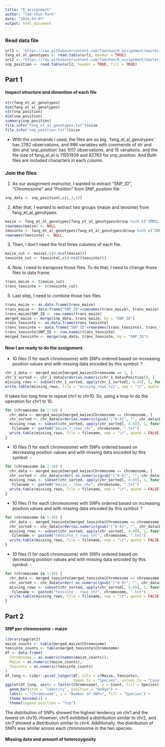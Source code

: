 ```yaml
---
title: "R_assignment"
author: "Tae-Chun Park"
date: "2024-03-07"
output: html_document
---
```


### Read data file
```r
url1 <- "https://raw.githubusercontent.com/Taechun/R_assignment/master/fang_et_al_genotypes.txt"
fang_et_al_genotypes <- read.table(url1, header = TRUE)
url2 <- "https://raw.githubusercontent.com/Taechun/R_assignment/master/snp_position.txt"
snp_position <- read.table(url2, header = TRUE, fill = TRUE)
```

## Part 1
#### Inspect structure and dimention of each file
```r
str(fang_et_al_genotypes)
dim(fang_et_al_genotypes)
str(snp_position)
dim(snp_position)
summary(snp_position)
file.info("fang_et_al_genotypes.txt")$size
file.info("snp_position.txt")$size
```
* With the commands I used, the files are so big. 'fang_el_al_genotypes' has 2782 observations, and 986 variables with commends of str and dim and 'snp_position' has 1017 observations, and 15 variations. and the file size of fang_el_al is 11051939 and 82763 for snp_position. And Both files are included characters in each column.

### Join the files

1. As our assignment instructor, I wanted to extract "SNP_ID", "Chromosome" and "Position" from SNP_position file
```r
snp_data <- snp_position[,c(1,3,4)]
```

2. After that, I wanted to extract two groups (maize and teosinte) from fang_et_al_genotypes.
```r
maize <- fang_et_al_genotypes[fang_et_al_genotypes$Group %in% c("ZMMIL", "ZMMLR", "ZMMMR"),]
rownames(maize) <- NULL
teosinte <- fang_et_al_genotypes[fang_et_al_genotypes$Group %in% c("ZMPBA", "ZMPIL", "ZMPJA"),]
rownames(teosinte) <- NULL
```

3. Then, I don't need the first three columns of each file.
```r
maize_cut <- maize[,c(4:ncol(maize))]
teosinte_cut <- teosinte[,c(4:ncol(teosinte))]
```

4. Now, I need to transpose those files. To do that, I need to change those files to data frame.
```r
trans_maize <- t(maize_cut)
trans_teosinte <- t(teosinte_cut)
```

5. Last step, I need to combine those two files
```r
trans_maize <- as.data.frame(trans_maize)
trans_maize <- data.frame("SNP_ID"=rownames(trans_maize), trans_maize)
trans_maize$SNP_ID <- row.names(trans_maize)
merged_maize <- merge(snp_data, trans_maize, by = "SNP_ID")
trans_teosinte <- as.data.frame(trans_teosinte)
trans_teosinte <- data.frame("SNP_ID"=rownames(trans_teosinte), trans_teosinte)
trans_teosinte$SNP_ID <- row.names(trans_teosinte)
merged_teosinte <- merge(snp_data, trans_teosinte, by = "SNP_ID")
```

#### Now I am ready to do the assignment.
- 10 files (1 for each chromosome) with SNPs ordered based on increasing position values and with
missing data encoded by this symbol: ?
```r
chr_1_data <- merged_maize[merged_maize$Chromosome == 1, ]
chr_1_sorted <- chr_1_data[order(as.numeric(chr_1_data$Position)), ]
missing_rows <- subset(chr_1_sorted, apply(chr_1_sorted[, 4:49], 1, function(x) any(x == "?/?")))
write.table(missing_rows, file = "missing_rows.txt", sep = "\t", quote = FALSE, row.names = TRUE)
```

It takes too long time to repeat chr1 to chr10. So, using a loop to do the operation for chr1 to 10.
```r
for (chromosome in 1:10) {
  chr_data <- merged_maize[merged_maize$Chromosome == chromosome, ]
  chr_sorted <- chr_data[order(as.numeric(gsub("[^0-9]", "", chr_data$Position))), ]
  missing_rows <- subset(chr_sorted, apply(chr_sorted[, 4:49], 1, function(x) any(x == "?/?")))
   filename <- paste0("maize_?_rows_chr", chromosome, ".txt")
  write.table(missing_rows, file = filename, sep = "\t", quote = FALSE, row.names = TRUE)
}
```

- 10 files (1 for each chromosome) with SNPs ordered based on decreasing position values and with
missing data encoded by this symbol: -
```r
for (chromosome in 1:10) {
  chr_data <- merged_maize[merged_maize$Chromosome == chromosome, ]
  chr_sorted <- chr_data[order(-as.numeric(gsub("[^0-9]", "", chr_data$Position))), ]
  missing_rows <- subset(chr_sorted, apply(chr_sorted[, 4:49], 1, function(x) any(x == "-")))
   filename <- paste0("maize_-_rows_chr", chromosome, ".txt")
  write.table(missing_rows, file = filename, sep = "\t", quote = FALSE, row.names = TRUE)
}
```

- 10 files (1 for each chromosome) with SNPs ordered based on increasing position values and with
missing data encoded by this symbol: ?
```r
for (chromosome in 1:10) {
  chr_data <- merged_teosinte[merged_teosinte$Chromosome == chromosome, ]
  chr_sorted <- chr_data[order(as.numeric(gsub("[^0-9]", "", chr_data$Position))), ]
  missing_rows <- subset(chr_sorted, apply(chr_sorted[, 4:49], 1, function(x) any(x == "?/?")))
   filename <- paste0("teosinte_?_rows_chr", chromosome, ".txt")
  write.table(missing_rows, file = filename, sep = "\t", quote = FALSE, row.names = TRUE)
}
```

- 10 files (1 for each chromosome) with SNPs ordered based on decreasing position values and with
missing data encoded by this symbol: -
```r
for (chromosome in 1:10) {
  chr_data <- merged_teosinte[merged_teosinte$Chromosome == chromosome, ]
  chr_sorted <- chr_data[order(-as.numeric(gsub("[^0-9]", "", chr_data$Position))), ]
  missing_rows <- subset(chr_sorted, apply(chr_sorted[, 4:49], 1, function(x) any(x == "-")))
   filename <- paste0("teosinte_-_rows_chr", chromosome, ".txt")
  write.table(missing_rows, file = filename, sep = "\t", quote = FALSE, row.names = TRUE)
}
```

## Part 2
#### SNP per chromosome - maize
```r
library(ggplot2)
maize_counts <- table(merged_maize$Chromosome)
teosinte_counts <- table(merged_teosinte$Chromosome)
df <- data.frame(
  Chromosome = as.numeric(names(maize_counts)),
  Maize = as.numeric(maize_counts),
  Teosinte = as.numeric(teosinte_counts)
)
df_long <- tidyr::pivot_longer(df, cols = c(Maize, Teosinte), 
                               names_to = "Species", values_to = "Count")
ggplot(df_long, aes(x = factor(Chromosome), y = Count, fill = Species)) +
  geom_bar(stat = "identity", position = "dodge") +
  labs(x = "Chromosome", y = "Number of SNPs", fill = "Species") +
  theme_minimal() +
  theme(legend.position = "top")
```
The distribution of SNPs showed the highest tendency on chr1 and the lowest on chr10. However, chr5 exhibited a distribution similar to chr2, and chr7 showed a distribution similar to chr4. Additionally, the distribution of SNPs was similar across each chromosome in the two species.

#### Missing data and amount of heterozygosity

